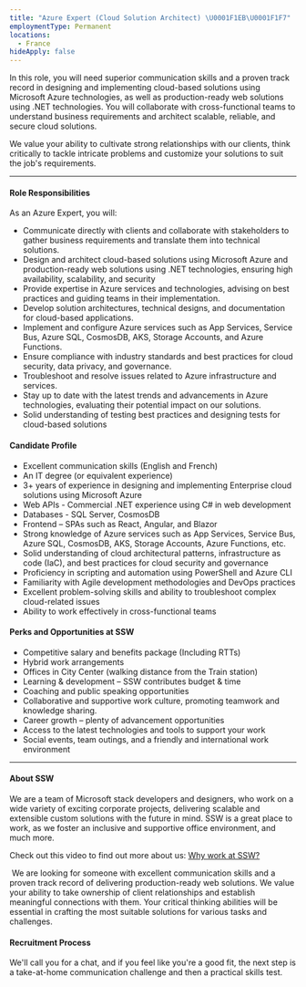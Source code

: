 ```yaml
---
title: "Azure Expert (Cloud Solution Architect) \U0001F1EB\U0001F1F7"
employmentType: Permanent
locations:
  - France
hideApply: false
---
```


In this role, you will need superior communication skills and a proven track record in designing and implementing cloud-based solutions using Microsoft Azure technologies, as well as production-ready web solutions using .NET technologies. You will collaborate with cross-functional teams to understand business requirements and architect scalable, reliable, and secure cloud solutions.

We value your ability to cultivate strong relationships with our clients, think critically to tackle intricate problems and customize your solutions to suit the job's requirements.

***

#### Role Responsibilities

As an Azure Expert, you will:

* Communicate directly with clients and collaborate with stakeholders to gather business requirements and translate them into technical solutions.
* Design and architect cloud-based solutions using Microsoft Azure and production-ready web solutions using .NET technologies, ensuring high availability, scalability, and security
* Provide expertise in Azure services and technologies, advising on best practices and guiding teams in their implementation.
* Develop solution architectures, technical designs, and documentation for cloud-based applications.
* Implement and configure Azure services such as App Services, Service Bus, Azure SQL, CosmosDB, AKS, Storage Accounts, and Azure Functions.
* Ensure compliance with industry standards and best practices for cloud security, data privacy, and governance.
* Troubleshoot and resolve issues related to Azure infrastructure and services.
* Stay up to date with the latest trends and advancements in Azure technologies, evaluating their potential impact on our solutions.
* Solid understanding of testing best practices and designing tests for cloud-based solutions

#### Candidate Profile

* Excellent communication skills (English and French)
* An IT degree (or equivalent experience)
* 3+ years of experience in designing and implementing Enterprise cloud solutions using Microsoft Azure
* Web APIs - Commercial .NET experience using C# in web development
* Databases - SQL Server, CosmosDB
* Frontend – SPAs such as React, Angular, and Blazor
* Strong knowledge of Azure services such as App Services, Service Bus, Azure SQL, CosmosDB, AKS, Storage Accounts, Azure Functions, etc.
* Solid understanding of cloud architectural patterns, infrastructure as code (IaC), and best practices for cloud security and governance
* Proficiency in scripting and automation using PowerShell and Azure CLI
* Familiarity with Agile development methodologies and DevOps practices
* Excellent problem-solving skills and ability to troubleshoot complex cloud-related issues
* Ability to work effectively in cross-functional teams

#### Perks and Opportunities at SSW

* Competitive salary and benefits package (Including RTTs)
* Hybrid work arrangements
* Offices in City Center (walking distance from the Train station)
* Learning & development – SSW contributes budget & time
* Coaching and public speaking opportunities
* Collaborative and supportive work culture, promoting teamwork and knowledge sharing.
* Career growth – plenty of advancement opportunities
* Access to the latest technologies and tools to support your work
* Social events, team outings, and a friendly and international work environment

***

#### About SSW

We are a team of Microsoft stack developers and designers, who work on a wide variety of exciting corporate projects, delivering scalable and extensible custom solutions with the future in mind. SSW is a great place to work, as we foster an inclusive and supportive office environment, and much more. 

Check out this video to find out more about us: [Why work at SSW?](https://youtu.be/1ne75o4degg) 

 We are looking for someone with excellent communication skills and a proven track record of delivering production-ready web solutions. We value your ability to take ownership of client relationships and establish meaningful connections with them. Your critical thinking abilities will be essential in crafting the most suitable solutions for various tasks and challenges.

#### Recruitment Process 

We'll call you for a chat, and if you feel like you're a good fit, the next step is a take-at-home communication challenge and then a practical skills test. 
